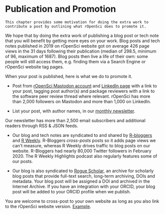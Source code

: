 # Publication and Promotion {#promote}

```block
This chapter provides some motivation for doing the extra work to contribute a post by outlining what rOpenSci does to promote it.
```

We hope that by doing the extra work of publishing a blog post or tech note that you will benefit by getting more eyes on your work.
Blog posts and tech notes published in 2019 on rOpenSci website got on average 426 page views in the 31 days following their publication (median of 298.5, minimum of 96, maximum of 1687). 
Blog posts then live a life of their own: some people will still access them, e.g. finding them via a Search Engine or rOpenSci website tag pages.

When your post is published, here is what we do to promote it.

- Post from [rOpenSci Mastodon account](https://hachyderm.io/@rOpenSci) and [LinkedIn page](https://www.linkedin.com/company/ropensci/) with a link to your post, tagging post author(s) and package reviewers with a link to the software peer review thread where relevant.
rOpenSci has more than 2,000 followers on Mastodon and more than 1,000 on LinkedIn.

- List your post, with author names, in our [monthly newsletter](https://ropensci.org/news).

Our newsletter has more than 2,500 email subscribers and additional readers through RSS & JSON feeds.

- Our blog and tech notes are syndicated to and shared by [R-bloggers](https://www.r-bloggers.com/) and [R Weekly](https://rweekly.org/). R-Bloggers _cross-posts_ posts so it adds page views we can't measure, whereas R Weekly drives traffic to blog posts on our website. R-Bloggers had nearly 80,000 Twitter followers in February 2020. The R Weekly Highlights podcast also regularly features some of our posts.

- Our blog is also syndicated to [Rogue Scholar](https://rogue-scholar.org/about), an archive for scholarly blog posts that provide full-text search, long-term archiving, DOIs and metadata. Your blog post will be assigned a DOI and archived in the Internet Archive. If you have an integration with your ORCID, your blog post will be added to your ORCID profile when we publish.

You are welcome to cross-post to your own website as long as you also link to the rOpenSci website version. [Example](https://juliasilge.com/blog/qualtrics-relaunch/).
